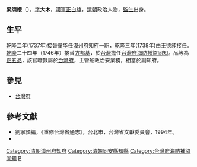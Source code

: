 '''梁須楩'''（{{bd|？||？|catIdx=L梁}}），[[表字|字]]'''大木'''，[[漢軍正白旗|漢軍正白旗]]，[[清朝|清朝]]政治人物，[[監生|監生]]出身。

==生平==
[[乾隆|乾隆]]二年(1737年)接替[[童华|童华]]任[[漳州府|漳州府]][[知府|知府]]一职，[[乾隆|乾隆]]三年(1738年)由[[王德纯|王德纯]]接任。[[乾隆|乾隆]]二十四年（1746年）接替[[方邦基|方邦基]]，於[[台灣|台灣]]擔任[[台灣府海防補盜同知|台灣府海防補盜同知]]。品等為[[正五品|正五品]]，該官職隸屬於[[台灣府|台灣府]]，主管船政治安業務，相當於副知府。

==參見==
*[[台灣府|台灣府]]

==參考文獻==
*劉寧顏編，《重修台灣省通志》，台北市，台灣省文獻委員會，1994年。
* {{cite book|author=编纂委员会  |title=《福建省情资料库》 |year=2001年 |publisher=福建省地方志编纂委员会 |location=福建 |isbn=}}

{{start box}}
{{s-off}}
{{succession box|[[童华|童华]]|[[王德纯|王德纯]]|[[漳州府|漳州府]][[知府|知府]]|[[乾隆|乾隆]]二年－三年<br />（1737－1738年）}}
{{succession box|[[李芬_(官員)|李芬]]|張荃|[[泉州府|泉州府]]同安縣[[知縣|知縣]]|[[乾隆|乾隆]]九年－九年<br />（1744－1744年）}}
{{succession box|[[方邦基|方邦基]]|[[張若霳|張若霳]]|[[台灣府海防補盜同知|台灣府海防補盜同知]]|1746年上任}}
{{end box}}


[[Category:清朝漳州府知府|Category:清朝漳州府知府]]
[[Category:清朝同安縣知縣|Category:清朝同安縣知縣]]
[[Category:台灣府海防補盜同知|Category:台灣府海防補盜同知]]
[[Category:梁姓|P]]